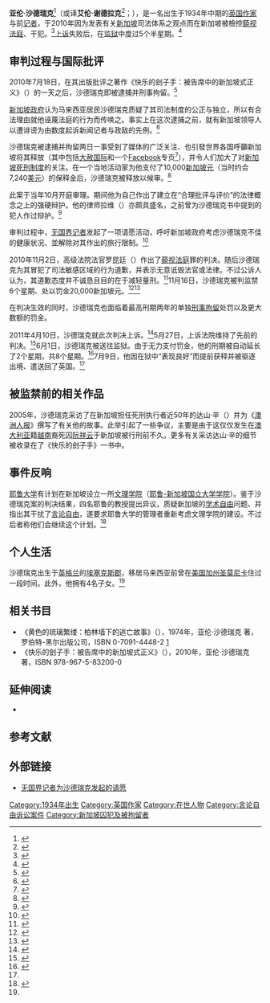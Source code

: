 {{Infobox person
|name        = 亚倫·沙德瑞克
|image       = Alan Shadrake at a Reform Party rally, Speakers' Corner, Singapore - 20110115.jpg
|image_size  = 200px
|caption     = 2011年1月15日，沙德瑞克出席新加坡[[革新党|革新党]]在[[演说者之角|演说者之角]]举办的抗议强制[[新加坡死刑制度|死刑]]活动。
|birth_date  = 1934年
|birth_place = {{UK}}[[埃塞克斯郡|埃塞克斯郡]]
|death_date  = 
|death_place = 
|occupation  = [[作家|作家]]与前[[记者|记者]]
}}

'''亚伦·沙德瑞克'''<ref>{{cite web
|title=新加坡‧控辯雙方陳詞落差大‧英作家藐視法庭展期判刑
|publisher=[[星洲網|星洲網]]
|date=2010-11-10
|url=http://news.sinchew.com.my/node/182826
}}{{Dead link|date=2019年10月 |bot=InternetArchiveBot |fix-attempted=yes }}</ref>（或译'''艾伦·谢德拉克'''<ref>{{cite web
|title=英国作家著书批评新加坡死刑制度被逮捕
|publisher=[[环球网|环球网]]
|date=2010-07-20
|url=http://news.163.com/10/0720/10/6C1GJ12S0001121M.html
|accessdate=2014-03-25
|archive-date=2010-07-24
|archive-url=https://web.archive.org/web/20100724050411/http://news.163.com/10/0720/10/6C1GJ12S0001121M.html
|dead-url=no
}}</ref>；{{lang-en|'''Alan Shadrake'''}}），是一名出生于1934年中期的[[英国|英国]][[作家|作家]]与前[[记者|记者]]，于2010年因为发表有关[[新加坡共和国|新加坡]]司法体系之观点而在新加坡被檢控[[藐视法庭|藐视法庭]]、干犯{{link-en|中伤法庭罪|Offence of scandalising the court in Singapore}}。<ref>{{cite news |last = [[法新社|法新社]]
 |title = Lawyer seeks access to arrested writer
 |trans_title = 律师试图探问被捕的作家
 |newspaper = [[南华早报|南华早报]]
 |date = 2010-07-20
 |url = 
 |accessdate = 2010年7月20日
 |language = en}}</ref>[[上诉|上诉]]失败后，在[[监狱|监狱]]中度过5个半星期。<ref name=BBCrelease>{{cite news 
 |url=http://www.bbc.co.uk/news/world-asia-pacific-14091137 
 |title=Author Alan Shadrake Released From Singapore Prison 
 |trans_title=作家亚伦·沙德瑞克在新加坡出狱 
 |publisher=[[BBC新闻|BBC新闻]] 
 |accessdate=2011-07-09 
 |date=2011-07-09 
 |archiveurl=https://web.archive.org/web/20110709112109/http://www.bbc.co.uk/news/world-asia-pacific-14091137 
 |archivedate=2011-07-09 
 |deadurl=no 
 |language=en 
 }}</ref>

== 审判过程与国际批评 ==
2010年7月18日，在其出版批评{{link-en|新加坡法律体系|Judicial system of Singapore}}之著作《快乐的刽子手：被告席中的新加坡式正义》（''{{lang|en|Once a Jolly Hangman: Singapore Justice in the Dock}}''）的一天之后，沙德瑞克即被逮捕并刑事拘留。<ref>{{cite news 
 |last=England 
 |first=Vaudine 
 |title=British death penalty author freed on bail in Singapore 
 |trans_title=英国反死刑作家在新加坡获得保释 
 |newspaper=BBC新闻 
 |date=2010-07-20 
 |url=http://www.bbc.co.uk/news/world-asia-pacific-10693512 
 |accessdate=2010-07-20 
 |archiveurl=https://web.archive.org/web/20100720191316/http://www.bbc.co.uk/news/world-asia-pacific-10693512 
 |archivedate=2010-07-20 
 |deadurl=no 
 |language=en 
 }}</ref>

[[新加坡政府|新加坡政府]]认为马来西亚居民沙德瑞克质疑了其司法制度的公正与独立，所以有合法理由就他诬蔑法庭的行为而传唤之。事实上在这次逮捕之前，就有新加坡领导人以遭诽谤为由数度起诉新闻记者与政敌的先例。<ref name=AP17Nov>{{cite web
 |last = 
 |first =  
 |title = Singapore jails British writer for contempt
 |trans_title = 新加坡监禁藐视法庭的英国记者
 |publisher = [[美联社|美联社]]
 |date = 2010-11-17
 |url = http://www.google.com/hostednews/ap/article/ALeqM5imTKt25y6R9fySTzhylACPVbb2mg?docId=67ac92ace1dc44dfbc031c1421294898
 |accessdate = 
 |archiveurl= 
 |archivedate= 
 |language = en}}</ref>

沙德瑞克被逮捕并拘留两日一事受到了媒体的广泛关注、也引發世界各国呼籲新加坡将其释放（其中包括[[大赦国际|大赦国际]]和一个[[Facebook|Facebook]]专页<ref>{{cite web
 |url = http://www.facebook.com/FreeAlanShadrake
 |title = "Free Alan Shadrake!", Facebook Page
 |trans_title = “释放亚伦·沙德瑞克！” - Facebook专页
 |language = en
 |accessdate = 2014-03-23
 |archive-date = 2020-11-09
 |archive-url = https://web.archive.org/web/20201109002658/http://www.facebook.com/FreeAlanShadrake
 |dead-url = no
 }}</ref>），并令人们加大了对[[新加坡死刑制度|新加坡死刑制度]]的关注。在一个当地活动家为他支付了10,000[[新加坡元|新加坡元]]（当时约合7,240[[美元|美元]]）的保释金后，沙德瑞克被释放以候审。<ref>{{cite news 
 |title = British author Alan Shadrake arrested in Singapore over death penalty book 
 |trans_title = 英国作家亚伦·沙德瑞克因有关死刑的著作在新加坡被逮捕
 |newspaper = [[澳洲人报|澳洲人报]]
 |date = 2010-07-19
 |url = http://www.theaustralian.com.au/news/breaking-news/british-author-alan-shadrake-arrested-in-singapore-over-death-penalty-book/story-fn3dxity-1225893733395
 |accessdate = 2010-07-19
 |language = en}}</ref>

此案于当年10月开庭审理。期间他为自己作出了建立在“合理批评与评价”的法律概念之上的强硬辩护。他的律师拉维（{{lang|en|Ravi}}）亦颇具盛名，之前曾为沙德瑞克书中提到的犯人作过辩护。<ref>{{cite web 
 |title=Singapore Justice in the Dock Indeed 
 |trans_title=新加坡式司法正义的确在被告席中 
 |publisher={{link-en|雅加达环球报|Jakarta Globe}} 
 |date=2010-10-18 
 |url=http://www.thejakartaglobe.com/opinion/singapore-justice-in-the-dock-indeed/402018 
 |language=en 
 |deadurl=yes 
 |archiveurl=https://web.archive.org/web/20110220073724/http://www.thejakartaglobe.com/opinion/singapore-justice-in-the-dock-indeed/402018 
 |archivedate=2011-02-20 
 |accessdate=2014-03-23 
 }}</ref>

审判过程中，[[无国界记者|无国界记者]]发起了一项请愿活动，呼吁新加坡政府考虑沙德瑞克不佳的健康状况、並解除对其作出的旅行限制。<ref>{{cite web 
 |title=Reporters Without Borders Petition For Alan Shadrake 
 |trans_title=无国界记者为亚伦·沙德瑞克的请愿 
 |publisher=[[无国界记者|无国界记者]] 
 |url=http://en.rsf.org/petition-alan-shadrake,38642.html 
 |language=en 
 |deadurl=yes 
 |archiveurl=https://web.archive.org/web/20101024201254/http://en.rsf.org/petition-alan-shadrake%2C38642.html 
 |archivedate=2010-10-24 
 |accessdate=2014-03-23 
 }}</ref>

2010年11月2日，高级法院法官罗昆廷（{{lang|en|Quentin Loh}}）作出了[[藐视法庭|藐视法庭]]罪的判决。随后沙德瑞克为其冒犯了司法敏感区域的行为道歉，并表示无意诋毁法官或法律。不过公诉人认为，其道歉态度并不诚恳且目的在于减轻量刑。<ref>{{cite web
 |url=http://www.asiaone.com/News/AsiaOne+News/Singapore/Story/A1Story20101109-246460.html
 |title=British author apologises to Singapore judiciary
 |trans_title=英国作家向新加坡法律制度道歉
 |publisher={{link-en|亚洲第一站|Asiaone}}
 |accessdate=2011-06-03
 |language=en
 |archive-date=2017-10-29
 |archive-url=https://web.archive.org/web/20171029005158/http://www.asiaone.com/News/AsiaOne%2BNews/Singapore/Story/A1Story20101109-246460.html
 |dead-url=no
 }}</ref>11月16日，沙德瑞克被判监禁6个星期、处以罚金20,000新加坡元。<ref>{{cite news 
 |title=British Author Alan Shadrake Convicted of Contempt of Court in Singapore 
 |trans_title=英国作家艾伦沙德瑞克于新加坡被定罪藐视法庭 
 |first=Andrea 
 |last=Tan 
 |publisher=[[彭博社|彭博社]] 
 |date=2010-11-02 
 |url=http://www.bloomberg.com/news/2010-11-03/british-author-alan-shadrake-convicted-of-contempt-of-court-in-singapore.html 
 |accessdate=2010-11-03 
 |archiveurl=https://web.archive.org/web/20101106063740/http://www.bloomberg.com/news/2010-11-03/british-author-alan-shadrake-convicted-of-contempt-of-court-in-singapore.html 
 |archivedate=2010-11-06 
 |deadurl=no 
 |language=en 
 }}</ref><ref>{{cite news
|title=British author jailed for contempt by Singapore court
|trans_title=英国作家因藐视法庭在新加坡被监禁
|publisher=[[卫报|卫报]]
|url=http://www.guardian.co.uk/world/2010/nov/16/alan-shadrake-jailed-contempt-singapore
|date=2010-11-16
|language=en
|accessdate=2014-03-23
|archive-date=2012-12-26
|archive-url=https://web.archive.org/web/20121226100757/http://www.guardian.co.uk/world/2010/nov/16/alan-shadrake-jailed-contempt-singapore
|dead-url=no
}}</ref>

在判决生效的同时，沙德瑞克也面临着最高刑期两年的单独[[刑事拘留|刑事拘留]]处罚以及更大数额的罚金。

2011年4月10日，沙德瑞克就此次判决上诉。<ref>{{cite web
|url=http://www.asiaone.com/News/AsiaOne+News/Singapore/Story/A1Story20110411-273072.html
|title=British author appeals six-week jail term
|trans_title=英国作家就6星期监禁之判决上诉
|publisher=亚洲第一站
|accessdate=2011-06-03
|language=en
|archive-date=2017-10-30
|archive-url=https://web.archive.org/web/20171030213643/http://www.asiaone.com/News/AsiaOne%2BNews/Singapore/Story/A1Story20110411-273072.html
|dead-url=no
}}</ref>5月27日，上诉法院维持了先前的判决。<ref>{{cite web
|url=http://www.straitstimes.com/BreakingNews/Singapore/Story/STIStory_673258.html
|title=British author Alan Shadrake loses appeal
|trans_title=英国作家亚伦·沙德瑞克上诉失败
|work=[[海峡时报|海峡时报]]
|location=新加坡
|accessdate=2011-06-03
|language=en
|archive-date=2012-01-12
|archive-url=https://web.archive.org/web/20120112125405/http://www.straitstimes.com/BreakingNews/Singapore/Story/STIStory_673258.html
|dead-url=no
}}</ref>6月1日，沙德瑞克被送往监狱。由于无力支付罚金，他的刑期被自动延长了2个星期，共8个星期。<ref>{{cite web
|url=http://news.asiaone.com/News/AsiaOne%2BNews/Singapore/Story/A1Story20110601-281858.html
|title=British writer starts jail term for contempt of court
|trans_title=英国作家因藐视法庭开始服刑
|publisher=亚洲第一站
|accessdate=2011-06-03
|language=en
|archive-date=2016-09-27
|archive-url=https://web.archive.org/web/20160927212134/http://news.asiaone.com/News/AsiaOne%2BNews/Singapore/Story/A1Story20110601-281858.html
|dead-url=no
}}</ref>7月9日，他因在狱中“表现良好”而提前获释并被驱逐出境、遣送回了英国。<ref name=BBCrelease/>

== 被监禁前的相关作品 ==
2005年，沙德瑞克采访了在新加坡担任死刑执行者近50年的达山·辛（{{lang|en|Darshan Singh}}）并为《[[澳洲人报|澳洲人报]]》撰写了有关他的故事。此举引起了一些争议，主要是由于这仅仅发生在[[澳大利亚|澳大利亚]]籍[[越南|越南]]裔死囚[[阮祥云|阮祥云]]于新加坡被行刑前不久。更多有关采访达山·辛的细节被收录在了《快乐的刽子手》一书中。

== 事件反响 ==
[[耶鲁大学|耶鲁大学]]有计划在新加坡设立一所[[文理学院|文理学院]]（[[耶鲁-新加坡国立大学学院|耶鲁-新加坡国立大学学院]]）。鉴于沙德瑞克案的判决结果，四名耶鲁的教授提出异议，质疑新加坡的[[学术自由|学术自由]]问题、并指出其干扰了[[言论自由|言论自由]]，遂要求耶鲁大学的管理者重新考虑文理学院的建设。不过后者称他们会继续这个计划。<ref>{{cite web
 |title       = Singapore Suppresses Dissident
 |trans_title = 新加坡压制异议人士
 |publisher   = {{link-en|耶鲁每日新闻|Yale Daily News}}
 |url         = http://www.yaledailynews.com/news/2010/nov/05/singapore-suppresses-dissident
 |date        = 2010-11-05
 |language    = en
 |deadurl     = yes
 |archiveurl  = https://web.archive.org/web/20120921233917/http://www.yaledailynews.com/news/2010/nov/05/singapore-suppresses-dissident/
 |archivedate = 2012-09-21
 |accessdate  = 2014-03-23
}}</ref>

== 个人生活 ==
沙德瑞克出生于[[英格兰|英格兰]]的[[埃塞克斯郡|埃塞克斯郡]]，移居马来西亚前曾在[[美国|美国]][[加州|加州]][[圣莫尼卡|圣莫尼卡]]住过一段时间。此外，他拥有4名子女。<ref name=AP17Nov/>

== 相关书目 ==
*《黄色的琉璃繁缕：柏林墙下的逃亡故事》（{{lang|en|''The Yellow Pimpernels: escape stories of the Berlin Wall''}}），1974年，亚伦·沙德瑞克 著，罗伯特-黑尔出版公司，ISBN 0-7091-4448-2 [http://catalogue.nla.gov.au/Record/208191]{{Wayback|url=http://catalogue.nla.gov.au/Record/208191 |date=20160303212039 }}
*《快乐的刽子手：被告席中的新加坡式正义》（{{lang|en|''Once a Jolly Hangman: Singapore Justice in the Dock''}}），2010年，亚伦·沙德瑞克 著，ISBN 978-967-5-83200-0

== 延伸阅读 ==
*{{link-en|沙德瑞克诉检察总长案|Shadrake v. Attorney-General}}

== 参考文献 ==
{{reflist|colwidth=30em}}

== 外部链接 ==
*[http://en.rsf.org/petition-alan-shadrake,38642.html 无国界记者为沙德瑞克发起的请愿]{{Wayback|url=http://en.rsf.org/petition-alan-shadrake,38642.html |date=20101024201254 }}

{{Authority control}}
[[Category:1934年出生|Category:1934年出生]]
[[Category:英国作家|Category:英国作家]]
[[Category:在世人物|Category:在世人物]]
[[Category:言论自由诉讼案件|Category:言论自由诉讼案件]]
[[Category:新加坡囚犯及被拘留者|Category:新加坡囚犯及被拘留者]]